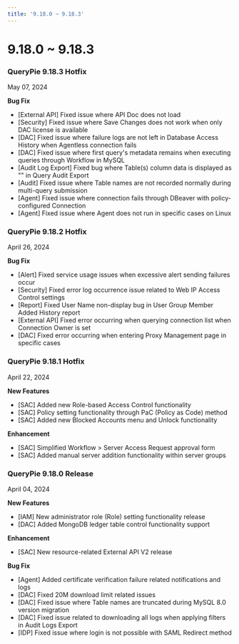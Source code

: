 ```yaml
---
title: '9.18.0 ~ 9.18.3'
---
```


# 9.18.0 ~ 9.18.3

### QueryPie 9.18.3 Hotfix

May 07, 2024


**Bug Fix**

* [External API] Fixed issue where API Doc does not load
* [Security] Fixed issue where Save Changes does not work when only DAC license is available
* [DAC] Fixed issue where failure logs are not left in Database Access History when Agentless connection fails
* [DAC] Fixed issue where first query's metadata remains when executing queries through Workflow in MySQL
* [Audit Log Export] Fixed bug where Table(s) column data is displayed as "" in Query Audit Export
* [Audit] Fixed issue where Table names are not recorded normally during multi-query submission
* [Agent] Fixed issue where connection fails through DBeaver with policy-configured Connection
* [Agent] Fixed issue where Agent does not run in specific cases on Linux


### QueryPie 9.18.2 Hotfix

April 26, 2024


**Bug Fix**

* [Alert] Fixed service usage issues when excessive alert sending failures occur
* [Security] Fixed error log occurrence issue related to Web IP Access Control settings
* [Report] Fixed User Name non-display bug in User Group Member Added History report
* [External API] Fixed error occurring when querying connection list when Connection Owner is set
* [DAC] Fixed error occurring when entering Proxy Management page in specific cases


### QueryPie 9.18.1 Hotfix

April 22, 2024


**New Features**

* [SAC] Added new Role-based Access Control functionality
* [SAC] Policy setting functionality through PaC (Policy as Code) method
* [SAC] Added new Blocked Accounts menu and Unlock functionality


**Enhancement**

* [SAC] Simplified Workflow > Server Access Request approval form
* [SAC] Added manual server addition functionality within server groups


### QueryPie 9.18.0 Release

April 04, 2024


**New Features**

* [IAM] New administrator role (Role) setting functionality release
* [DAC] Added MongoDB ledger table control functionality support


**Enhancement**

* [SAC] New resource-related External API V2 release


**Bug Fix**

* [Agent] Added certificate verification failure related notifications and logs
* [DAC] Fixed 20M download limit related issues
* [DAC] Fixed issue where Table names are truncated during MySQL 8.0 version migration
* [DAC] Fixed issue related to downloading all logs when applying filters in Audit Logs Export
* [IDP] Fixed issue where login is not possible with SAML Redirect method


